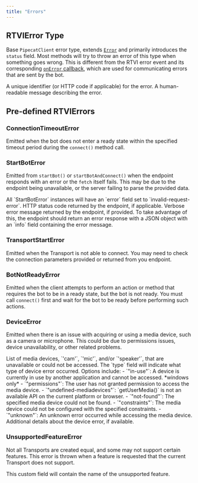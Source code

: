 ```yaml
---
title: "Errors"
---
```


## RTVIError Type

Base `PipecatClient` error type, extends [`Error`](https://developer.mozilla.org/en-US/docs/Web/JavaScript/Reference/Global_Objects/Error) and primarily introduces the `status` field. Most methods will try to throw an error of this type when something goes wrong. This is different from the RTVI error event and its corresponding [`onError` callback](./callbacks#param-on-error), which are used for communicating errors that are sent by the bot.

<ParamField path="status" type="number" required="false">
A unique identifier (or HTTP code if applicable) for the error.
</ParamField>

<ParamField path="message" type="string" required="false">
A human-readable message describing the error.
</ParamField>

## Pre-defined RTVIErrors

### ConnectionTimeoutError

Emitted when the bot does not enter a ready state within the specified timeout period during the `connect()` method call.

### StartBotError

Emitted from `startBot()` or `startBotAndConnect()` when the endpoint responds with an error or the `fetch` itself fails. This may be due to the endpoint being unavailable, or the server failing to parse the provided data.

<ParamField path="error" type="string" required="true">
All `StartBotError` instances will have an `error` field set to `invalid-request-error`.
</ParamField>

<ParamField path="status" type="number" required="false">
HTTP status code returned by the endpoint, if applicable.
</ParamField>

<ParamField path="message" type="string" required="false">
Verbose error message returned by the endpoint, if provided. To take advantage of this, the endpoint should return an error response with a JSON object with an `info` field containing the error message.
</ParamField>

### TransportStartError

Emitted when the Transport is not able to connect. You may need to check the connection parameters provided or returned from you endpoint.

### BotNotReadyError

Emitted when the client attempts to perform an action or method that requires the bot to be in a ready state, but the bot is not ready. You must call `connect()` first and wait for the bot to be ready before performing such actions.

### DeviceError

Emitted when there is an issue with acquiring or using a media device, such as a camera or microphone. This could be due to permissions issues, device unavailability, or other related problems.

<ParamField path="devices" type="array<'cam' | 'mic' | 'speaker'>" required="true">
List of media devices, `'cam'`, `'mic'`, and/or `'speaker'`, that are unavailable or could not be accessed.
</ParamField>

<ParamField path="type" type="string" required="true">
The `type` field will indicate what type of device error occurred. Options include:
  - `"in-use"`: A device is currently in use by another application and cannot be accessed. *windows only*
  - `"permissions"`: The user has not granted permission to access the media device.
  - `"undefined-mediadevices"`: `getUserMedia()` is not an available API on the current platform or browser.
  - `"not-found"`: The specified media device could not be found.
  - `"constraints"`: The media device could not be configured with the specified constraints.
  - `"unknown"`: An unknown error occurred while accessing the media device.
</ParamField>

<ParamField path="details" type="object" required="false">
Additional details about the device error, if available.
</ParamField>

### UnsupportedFeatureError

Not all Transports are created equal, and some may not support certain features. This error is thrown when a feature is requested that the current Transport does not support.

<ParamField path="feature" type="string" required="true">
This custom field will contain the name of the unsupported feature.
</ParamField>
